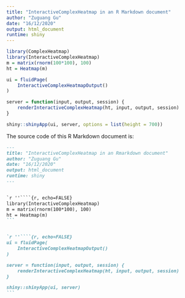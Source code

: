 ```yaml
---
title: "InteractiveComplexHeatmap in an R Markdown document"
author: "Zuguang Gu"
date: "16/12/2020"
output: html_document
runtime: shiny
---
```



```r
library(ComplexHeatmap)
library(InteractiveComplexHeatmap)
m = matrix(rnorm(100*100), 100)
ht = Heatmap(m)
```


```r
ui = fluidPage(
    InteractiveComplexHeatmapOutput()
)

server = function(input, output, session) {
    renderInteractiveComplexHeatmap(ht, input, output, session)
}

shiny::shinyApp(ui, server, options = list(height = 700))
```


The source code of this R Markdown document is:

````markdown
---
title: "InteractiveComplexHeatmap in an Rmarkdown document"
author: "Zuguang Gu"
date: "16/12/2020"
output: html_document
runtime: shiny
---


`r ''````{r, echo=FALSE}
library(InteractiveComplexHeatmap)
m = matrix(rnorm(100*100), 100)
ht = Heatmap(m)
```


`r ''````{r, echo=FALSE}
ui = fluidPage(
    InteractiveComplexHeatmapOutput()
)

server = function(input, output, session) {
    renderInteractiveComplexHeatmap(ht, input, output, session)
}

shiny::shinyApp(ui, server)
```
````

